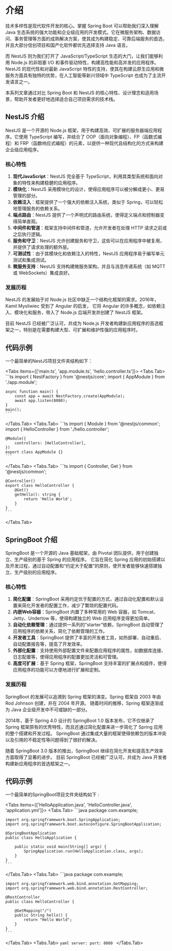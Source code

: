 
# 介绍

技术多样性是现代软件开发的核心。掌握 Spring Boot 可以帮助我们深入理解 Java 生态系统的强大功能和企业级应用的开发模式。它在微服务架构、数据访问、事务管理等方面的成熟解决方案，使其成为构建稳定、可靠后端服务的首选， 并且大部分信创项目和国产化软件都优先选择支持 Java 语言。

而 NestJS 则为我们打开了 JavaScript/TypeScript 生态的大门，让我们能够利用 Node.js 的非阻塞 I/O 和事件驱动特性，构建高性能和高并发的应用程序。NestJS 的现代性和对最新 JavaScript 特性的支持，使其在构建云原生应用和微服务方面具有独特的优势，在人工智能等新兴领域中 TypeScript 也成为了主流开发语言之一。

本系列文章通过对比 Spring Boot 和 NestJS 的核心特性、设计理念和适用场景，帮助开发者更好地选择适合自己项目需求的技术栈。

## NestJS 介绍

NestJS 是一个开源的 Node.js 框架，用于构建高效、可扩展的服务器端应用程序。它使用 TypeScript 编写，并结合了 OOP（面向对象编程）、FP（函数式编程）和 FRP（函数响应式编程）的元素，以提供一种现代且结构化的方式来构建企业级应用程序。

### 核心特性

1. **现代JavaScript**：NestJS 完全基于 TypeScript，利用其类型系统和面向对象的特性来构建稳健的应用程序。
2. **模块化**：NestJS 采用模块化的设计，使得应用程序可以被分解成更小、更易管理的部分。
3. **依赖注入**：框架提供了一个强大的依赖注入系统，类似于 Spring，可以轻松地管理服务的依赖关系。
4. **端点路由**：NestJS 提供了一个声明式的路由系统，使得定义端点和控制器变得简单直观。
5. **中间件和管道**：框架支持中间件和管道，允许开发者在处理 HTTP 请求之前或之后执行逻辑。
6. **服务和守卫**：NestJS 允许创建服务和守卫，这些可以在应用程序中被复用，并提供了请求处理的额外层。
7. **可测试性**：由于其模块化和依赖注入的特性，NestJS 应用程序易于编写单元测试和集成测试。
8. **微服务支持**：NestJS 支持构建微服务架构，并且与消息传递系统（如 MQTT 或 WebSockets）集成良好。

### 发展历程

NestJS 的发展始于对 Node.js 社区中缺乏一个结构化框架的需求。2016年，Kamil Mysliwiec 受到了 Angular 的启发，
它将 Angular 的许多概念，如依赖注入、模块化和服务，带入了 Node.js 后端开发并创建了 NestJS 框架。

目前 NestJS 已经被广泛认可，并成为 Node.js 开发者构建新应用程序的首选框架之一，特别是在需要构建大型、可扩展和维护性强的应用程序时。


## 代码示例

一个最简单的NestJS项目文件夹结构如下：

<FileTree>
  <FileTree.Folder name="nestjs-hello-world" defaultOpen>
    <FileTree.Folder name="src" defaultOpen>
      <FileTree.File name="hello.controller.ts" />
      <FileTree.File name="app.module.ts" />
      <FileTree.File name="main.ts" />
    </FileTree.Folder>
    <FileTree.File name="package.json" />
    <FileTree.File name="tsconfig.json" />
  </FileTree.Folder>
</FileTree>

<Tabs items={['main.ts', 'app.module.ts', 'hello.controller.ts']}>
  <Tabs.Tab>
    ```ts
    import { NestFactory } from '@nestjs/core';
    import { AppModule } from './app.module';

    async function main() {
        const app = await NestFactory.create(AppModule);
        await app.listen(8080);
    }
    main();
    ```
  </Tabs.Tab>
  <Tabs.Tab>
    ```ts
    import { Module } from '@nestjs/common';
    import { HelloController } from './hello.controller';

    @Module({
        controllers: [HelloController],
    })
    export class AppModule {}
    ```
  </Tabs.Tab>
  <Tabs.Tab>
    ```ts
    import { Controller, Get } from '@nestjs/common';

    @Controller()
    export class HelloController {
        @Get()
        getHello(): string {
            return 'Hello World';
        }
    }
    ```
  </Tabs.Tab>
</Tabs>


## SpringBoot 介绍

SpringBoot 是一个开源的 Java 基础框架，由 Pivotal 团队提供，用于创建独立、生产级别的基于 Spring 的应用程序。
它旨在简化 Spring 应用的初始搭建以及开发过程，通过自动配置和“约定大于配置”的原则，使开发者能够快速搭建独立、生产级别的应用程序。

### 核心特性

1. **简化配置**：SpringBoot 采用约定优于配置的方式，通过自动化配置和默认设置来简化开发者的配置工作，减少了繁琐的配置代码。
2. **内嵌Web容器**：SpringBoot 内置了多种常用的 Web 容器，如 Tomcat、Jetty、Undertow 等，使得构建独立的 Web 应用程序变得更加简单。
3. **自动化依赖管理**：通过提供一系列的“starter”依赖，SpringBoot 自动管理了应用程序的依赖关系，简化了依赖管理的工作。
4. **开发者工具**：SpringBoot 提供了丰富的开发者工具，如热部署、自动重启、自动配置报告等，提高了开发效率。
5. **外部化配置**：支持使用外部配置文件来配置应用程序的属性，如数据库连接、日志配置等，使得应用程序的配置更加灵活和可管理。
6. **高度可扩展**：基于 Spring 框架，SpringBoot 支持丰富的扩展点和插件，使得应用程序的功能可以方便地进行扩展和定制。

### 发展历程

SpringBoot 的发展可以追溯到 Spring 框架的演变。Spring 框架自 2003 年由 Rod Johnson 创建，并在 2004 年开源。
随着时间的推移，Spring 框架逐渐成为 Java 企业级开发中不可或缺的一部分。

2014年，基于 Spring 4.0 设计的 SpringBoot 1.0 版本发布，它不仅继承了 Spring 框架原有的优秀特性，而且还通过简化配置来进一步简化了 Spring 应用的整个搭建和开发过程。
SpringBoot 通过集成大量的框架使得依赖包的版本冲突以及引用的不稳定性等问题得到了很好的解决。

随着 SpringBoot 3.0 版本的推出，SpringBoot 继续在简化开发和提高生产效率方面取得了显著的进步。
目前 SpringBoot 已经被广泛认可，并成为 Java 开发者构建新应用程序的首选框架之一。


## 代码示例

一个最简单的SpringBoot项目文件夹结构如下 :

<FileTree>
  <FileTree.Folder name="spring-boot-hello-world" defaultOpen>
    <FileTree.Folder name="src" defaultOpen>
      <FileTree.Folder name="java/com/example" defaultOpen>
        <FileTree.File name="HelloApplication.java" />
        <FileTree.File name="HelloController.java" />
      </FileTree.Folder>
      <FileTree.Folder name="resources" defaultOpen>
        <FileTree.File name="application.yml" />
      </FileTree.Folder>  
    </FileTree.Folder>
    <FileTree.File name="pom.xml" />    
  </FileTree.Folder>
</FileTree>

<Tabs items={['HelloApplication.java', 'HelloController.java', 'application.yml']}>
  <Tabs.Tab>
    ```java
    package com.example;

    import org.springframework.boot.SpringApplication;
    import org.springframework.boot.autoconfigure.SpringBootApplication;

    @SpringBootApplication
    public class HelloApplication {

        public static void main(String[] args) {
            SpringApplication.run(HelloApplication.class, args);
        }
    }
    ```
  </Tabs.Tab>
  <Tabs.Tab>
    ```java
    package com.example;

    import org.springframework.web.bind.annotation.GetMapping;
    import org.springframework.web.bind.annotation.RestController;

    @RestController
    public class HelloController {

        @GetMapping("/")
        public String hello() {
            return "Hello World";
        }
    }
    ```
  </Tabs.Tab>
  <Tabs.Tab>
    ```yaml
    server:
      port: 8080
    ```
  </Tabs.Tab>
</Tabs>